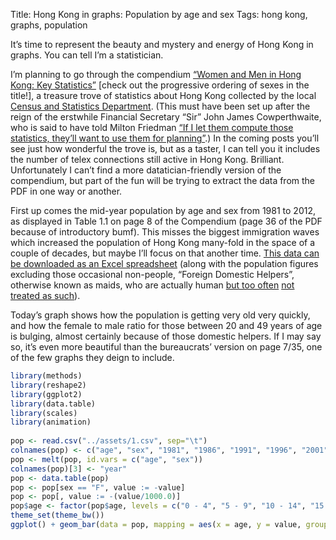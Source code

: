 Title: Hong Kong in graphs: Population by age and sex
Tags: hong kong, graphs, population

It's time to represent the beauty and mystery and energy of Hong Kong in graphs. You can tell I'm a statistician.

I'm planning to go through the compendium ["Women and Men in Hong Kong: Key Statistics"](http://www.censtatd.gov.hk/hkstat/sub/sp180.jsp?productCode=B1130303) [check out the progressive ordering of sexes in the title!], a treasure trove of statistics about Hong Kong collected by the local <a href="http://www.censtatd.gov.hk/">Census and Statistics Department</a>. (This must have been set up after the reign of the erstwhile Financial Secretary "Sir" John James Cowperthwaite, who is said to have told Milton Friedman <a href="http://www.hoover.org/publications/hoover-digest/article/7696">"If I let them compute those statistics, they’ll want to use them for planning"</a>.) In the coming posts you'll see just how wonderful the trove is, but as a taster, I can tell you it includes the number of telex connections still active in Hong Kong. Brilliant. Unfortunately I can't find a more datatician-friendly version of the compendium, but part of the fun will be trying to extract the data from the PDF in one way or another.

First up comes the mid-year population by age and sex from 1981 to 2012, as displayed in Table 1.1 on page 8 of the Compendium (page 36 of the PDF because of introductory bumf). This misses the biggest immigration waves which increased the population of Hong Kong many-fold in the space of a couple of decades, but maybe I'll focus on that another time. <a href="http://www.censtatd.gov.hk/FileManager/EN/Content_1149/T01_01_01A.xls">This data can be downloaded as an Excel spreadsheet</a> (along with the population figures excluding those occasional non-people, "Foreign Domestic Helpers", otherwise known as maids, who are actually human <a href="http://www.scmp.com/news/hong-kong/article/1199312/hong-kongs-top-court-rejects-domestic-helpers-appeal-permanent?page=all">but too often</a> <a href="http://www.scmp.com/news/hong-kong/article/1312332/hong-kong-couple-jailed-torturing-indonesian-domestic-helper">not treated as such</a>).

Today's graph shows how the population is getting very old very quickly, and how the female to male ratio for those between 20 and 49 years of age is bulging, almost certainly because of those domestic helpers. If I may say so, it's even more beautiful than the bureaucrats' version on page 7/35, one of the few graphs they deign to include.

```r
library(methods)
library(reshape2)
library(ggplot2)
library(data.table)
library(scales)
library(animation)
 
pop <- read.csv("../assets/1.csv", sep="\t")
colnames(pop) <- c("age", "sex", "1981", "1986", "1991", "1996", "2001", "2006", "2010", "2011", "2012")
pop <- melt(pop, id.vars = c("age", "sex"))
colnames(pop)[3] <- "year"
pop <- data.table(pop)
pop <- pop[sex == "F", value := -value]
pop <- pop[, value := -(value/1000.0)]
pop$age <- factor(pop$age, levels = c("0 - 4", "5 - 9", "10 - 14", "15 - 19", "20 - 24", "25 - 29", "30 - 34", "35 - 39", "40 - 44", "45 - 49", "50 - 54", "55 - 59", "60 - 64", "65 - 69", "70 - 74", "75 - 79", "80 - 84", "> 85"))
theme_set(theme_bw())
ggplot() + geom_bar(data = pop, mapping = aes(x = age, y = value, group = sex, fill = sex), stat = "identity", position = "identity") + coord_flip() + labs(x = "Age", y = "Population (thousands)") + scale_y_continuous(labels = comma, limits = c(-400, 400)) + facet_wrap(~ year, ncol=2) + theme_bw() + theme(legend.justification=c(1,0), legend.position=c(0.9,0.05))
```

